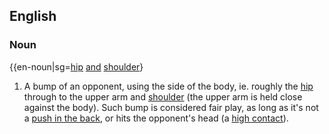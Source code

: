 ==English==
===Noun===
{{en-noun|sg=[[hip]] [[and]] [[shoulder]]}
# {{aussie-rules}} A bump of an opponent, using the side of the body, ie. roughly the [[hip]] through to the upper arm and [[shoulder]] (the upper arm is held close against the body).  Such bump is considered fair play, as long as it's not a [[push in the back]], or hits the opponent's head (a [[high contact]]).